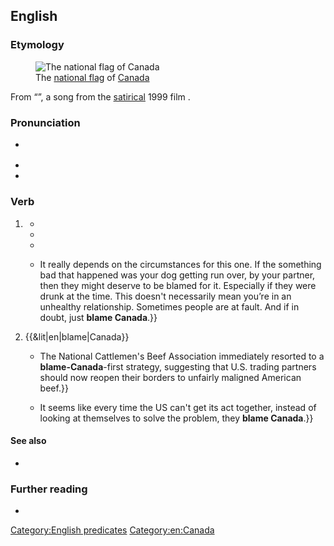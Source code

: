 ==English==
{{was wotd|2017|July|1}}

===Etymology===
[[File:Flag-of-canada-flying.jpg|thumb|The [[w:Flag of Canada|national flag]] of [[Canada]]]]

From “{{w|Blame Canada}}”, a song from the [[satirical]] 1999 film ''{{w|South Park: Bigger, Longer & Uncut}}''.

===Pronunciation===
* {{a|RP|GA}} {{IPA|en|/bleɪm ˈkænədə/}}
* {{audio|en|en-au-blame Canada.ogg|Audio (AU)}}
* {{hyphenation|en|blame Can|a|da}}

===Verb===
{{head|en|verb}}

# {{lb|en|US|idiomatic|jocular}} {{non-gloss definition|A [[catch phrase]] for [[shift#Verb|shifting]] [[attention]] away from a [[problem]] or [[serious]] [[social]] [[issue]] by [[humorously]] laying [[responsibility]] on [[Canada]].}} {{defdate|from c. 1999.}}
#* {{quote-book|en|author=[[w:Mockingbird Foundation|The Mockingbird Foundation]], comp.|title=The {{w|Phish}} Companion: A Guide to the Band and Their Music|edition=2nd|location=San Francisco, Calif.|publisher=[[w:Hal Leonard Corporation|Backbeat Books]]|year=2004|page=113|isbn=978-0-87930-799-8|passage=So, if you don't like this performance, '''blame Canada'''!}}
#* {{quote-journal|en|author=Lewis Lazare|title=Ads are ‘sno’ big deal; Reebok spot gives Bears chance to sparkle|newspaper={{w|Chicago Sun-Times}}|date=14 November 2007|passage=We surely can't '''blame Canada'''. [[w:Nike, Inc.|Nike]], we suspect, is where we must point the finger for what has become the somewhat too familiar norm in television advertising put forth by major global sporting goods brands. As we all know by now, it was Nike and the agency's longtime marketing partner {{w|Wieden+Kennedy}} in Portland, Ore., that became famous for delivering a steady stream of soft-sell advertising that sold mood, atmosphere and brand image with minimal reference to the actual goods a particular television commercial might have been created to push.}}
#* {{quote-web|en|author=“hopefulmom11”|title=Blame Canada?|url=http://www.whattoexpect.com/forums/hot-topics-1/topic/blame-canada.html|archiveurl=https://web.archive.org/web/20151001234844/http://www.whattoexpect.com/forums/hot-topics-1/topic/blame-canada.html|archivedate=1 October 2015|work=What to Expect: Pregnancy and Parenting, Every Step of the Way|date=22 April 2013|passage=Basically, instead of blaming the U.S. government or society or poor parenting for the way our children behave (poorly), we'll just '''blame Canada'''. Everything is Canada's fault.}}
#* {{quote-web|en|author=Siobhan Smith|title=9 things couples in healthy relationships probably do&nbsp;– and it’s OK|url=http://www.wow247.co.uk/2015/10/09/9-things-couples-in-healthy-relationships-probably-do-and-its-ok/|archiveurl=https://web.archive.org/web/20151114204655/http://www.wow247.co.uk/2015/10/09/9-things-couples-in-healthy-relationships-probably-do-and-its-ok/|archivedate=14 November 2015|work=WOW247|date=9 October 2015|passage=Blame their partner for something bad that happened {{...}} It really depends on the circumstances for this one. If the something bad that happened was your dog getting run over, by your partner, then they might deserve to be blamed for it. Especially if they were drunk at the time. This doesn't necessarily mean you’re in an unhealthy relationship. Sometimes people are at fault. And if in doubt, just '''blame Canada'''.}}
# {{&lit|en|blame|Canada}}
#* {{quote-book|en|author=Howard F. Lyman|authorlink=Howard Lyman|author2=Glen Merzer|author3=Joanna Samorow-Merzer|chapter=Is Mad Cow here to Stay?|title=No More Bull!: The Mad Cowboy Targets America's Worst Enemy, Our Diet|location=New York, N.Y.|publisher=[[w:Charles Scribner's Sons|Scribner]]|year=2005|pages=22–23|isbn=978-0-7432-8698-5|passage=A few days after the sick Holstein was identified, Dr. DeHaven announced that the cow had been part of a herd of seventy-four cattle shipped from Alberta, Canada, more than two years earlier. {{...}} The National Cattlemen's Beef Association immediately resorted to a '''blame-Canada'''-first strategy, suggesting that U.S. trading partners should now reopen their borders to unfairly maligned American beef.}}
#* {{quote-book|en|author=Jeff Rose-Martland|title=Game Misconduct|location=[Raleigh, N.C.]|publisher=[[w:Lulu (company)|Lulu]]|year=2009|page=83|isbn=978-0-557-09236-9|passage=So even if we were letting these people into Canada, and I'm not saying that's true, shouldn't the Yanks be keeping them out of the US anyway? {{...}} It seems like every time the US can't get its act together, instead of looking at themselves to solve the problem, they '''blame Canada'''.}}

====See also====
* {{l|en|scapegoat}}

===Further reading===
* {{pedia|Blame Canada|“Blame Canada” (song)}}

[[Category:English predicates]]
[[Category:en:Canada]]